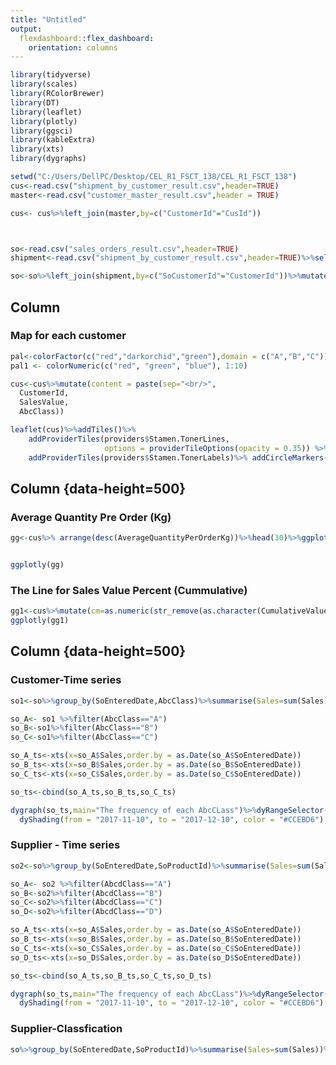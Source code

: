 ---
title: "Untitled"
output: 
  flexdashboard::flex_dashboard:
    orientation: columns
---

```{r setup, include=FALSE}

library(tidyverse)
library(scales)
library(RColorBrewer)
library(DT)
library(leaflet)
library(plotly)
library(ggsci)
library(kableExtra)
library(xts)
library(dygraphs)

setwd("C:/Users/DellPC/Desktop/CEL_R1_FSCT_138/CEL_R1_FSCT_138")
cus<-read.csv("shipment_by_customer_result.csv",header=TRUE)
master<-read.csv("customer_master_result.csv",header = TRUE)

cus<- cus%>%left_join(master,by=c("CustomerId"="CusId"))



so<-read.csv("sales_orders_result.csv",header=TRUE)
shipment<-read.csv("shipment_by_customer_result.csv",header=TRUE)%>%select(CustomerId,AbcClass)

so<-so%>%left_join(shipment,by=c("SoCustomerId"="CustomerId"))%>%mutate(Sales=SoQuantity*SoUnitCost)%>%select(SoEnteredDate,SoCustomerId,SoProductId,Sales,AbcClass)%>%mutate(SoEnteredDate=as.Date(SoEnteredDate))


```

Column {data-height=500}
----------------------------------

### Map for each customer

```{r}

pal<-colorFactor(c("red","darkorchid","green"),domain = c("A","B","C"))
pal1 <- colorNumeric(c("red", "green", "blue"), 1:10)

cus<-cus%>%mutate(content = paste(sep="<br/>",
  CustomerId,
  SalesValue, 
  AbcClass))

leaflet(cus)%>%addTiles()%>%
    addProviderTiles(providers$Stamen.TonerLines,
                     options = providerTileOptions(opacity = 0.35)) %>%
    addProviderTiles(providers$Stamen.TonerLabels)%>% addCircleMarkers(lng=~Longitude,lat = ~Latitude,label = ~CustomerId,color = ~pal(AbcClass),stroke = FALSE,fillOpacity = 0.7)%>%addPopups(lng = ~Longitude,lat=~Latitude,popup = ~content,options=popupOptions(closeOnClick = FALSE,closeButton = TRUE))
```

Column {data-height=500} {.tabset .tabset-fade .tabset-pills}
----------------------------------

### Average Quantity Pre Order (Kg)

```{r}
gg<-cus%>% arrange(desc(AverageQuantityPerOrderKg))%>%head(30)%>%ggplot(aes(x=fct_reorder(CustomerId,AverageQuantityPerOrderKg),y=AverageQuantityPerOrderKg))+geom_bar(stat="identity",aes(fill=AbcClass))+theme_minimal()+coord_flip()+scale_fill_aaas()+labs(title="Top 30 highest that have average Quantity Per Order", x="Average Quantity Per Order",y="Customer")


ggplotly(gg)

```


### The Line for Sales Value Percent (Cummulative)

```{r}

gg1<-cus%>%mutate(cm=as.numeric(str_remove(as.character(CumulativeValueSharePercent),pattern = "%")))%>%arrange(cm)%>%mutate(number=row_number())%>%ggplot(aes(x=number,y=cm))+geom_line(aes(group=1,color=AbcClass),lwd=1)+theme_minimal()+scale_y_continuous(breaks = 20*(1:5),labels = label_percent(scale = 1))+labs(x="Number of customer in each class",y="Cummulative Percent",title="Line show the change of customer in each class")
ggplotly(gg1)


```

Column {data-height=500} {.tabset .tabset-fade .tabset-pills}
----------------------------------

### Customer-Time series

```{r, echo=FALSE}

so1<-so%>%group_by(SoEnteredDate,AbcClass)%>%summarise(Sales=sum(Sales))

so_A<- so1 %>%filter(AbcClass=="A")
so_B<-so1%>%filter(AbcClass=="B")
so_C<-so1%>%filter(AbcClass=="C")

so_A_ts<-xts(x=so_A$Sales,order.by = as.Date(so_A$SoEnteredDate))
so_B_ts<-xts(x=so_B$Sales,order.by = as.Date(so_B$SoEnteredDate))
so_C_ts<-xts(x=so_C$Sales,order.by = as.Date(so_C$SoEnteredDate))

so_ts<-cbind(so_A_ts,so_B_ts,so_C_ts)

dygraph(so_ts,main="The frequency of each AbcCLass")%>%dyRangeSelector(height=20)%>%dyOptions(fillGraph = TRUE,stackedGraph = TRUE,fillAlpha = 0.5,pointSize =3,drawPoints = TRUE,pointShape = "star")%>%dyHighlight(highlightCircleSize = 3,highlightSeriesBackgroundAlpha =0.3,highlightSeriesOpts = list(strokeWidth = 3),hideOnMouseOut = FALSE)%>%dyAxis(name="x",label = "Time are from July to December")%>%dyAxis(name="y",label="The number of Sales")%>%dySeries(name="so_A_ts",label="Class A")%>%dySeries(name="so_B_ts",label="Class B")%>%dySeries(name="so_C_ts",label = "Class C")%>%dyLegend(show ="alway",hideOnMouseOut = FALSE)%>%  dyShading(from = "2017-08-31", to = "2017-09-30", color = "#FFE6E6") %>%
  dyShading(from = "2017-11-10", to = "2017-12-10", color = "#CCEBD6")

```


### Supplier - Time series

```{r, echo=FALSE}


so2<-so%>%group_by(SoEnteredDate,SoProductId)%>%summarise(Sales=sum(Sales))%>%arrange(desc(Sales))%>%mutate(AbcdClass=ifelse(Sales>155067407,"A",ifelse(Sales<155067408 & Sales>140231279,"B",ifelse(Sales<36232,"D","C"))))%>%ungroup()%>%group_by(SoEnteredDate,AbcdClass)%>%summarise(Sales=sum(Sales))

so_A<- so2 %>%filter(AbcdClass=="A")
so_B<-so2%>%filter(AbcdClass=="B")
so_C<-so2%>%filter(AbcdClass=="C")
so_D<-so2%>%filter(AbcdClass=="D")

so_A_ts<-xts(x=so_A$Sales,order.by = as.Date(so_A$SoEnteredDate))
so_B_ts<-xts(x=so_B$Sales,order.by = as.Date(so_B$SoEnteredDate))
so_C_ts<-xts(x=so_C$Sales,order.by = as.Date(so_C$SoEnteredDate))
so_D_ts<-xts(x=so_D$Sales,order.by = as.Date(so_D$SoEnteredDate))

so_ts<-cbind(so_A_ts,so_B_ts,so_C_ts,so_D_ts)

dygraph(so_ts,main="The frequency of each AbcCLass")%>%dyRangeSelector(height=20)%>%dyOptions(fillGraph = TRUE,stackedGraph = TRUE,fillAlpha = 0.5,pointSize =3,drawPoints = TRUE,pointShape = "star")%>%dyHighlight(highlightCircleSize = 3,highlightSeriesBackgroundAlpha =0.3,highlightSeriesOpts = list(strokeWidth = 3),hideOnMouseOut = FALSE)%>%dyAxis(name="x",label = "Time are from July to December")%>%dyAxis(name="y",label="The number of Sales")%>%dySeries(name="so_A_ts",label="Class A")%>%dySeries(name="so_B_ts",label="Class B")%>%dySeries(name="so_C_ts",label = "Class C")%>%dySeries(name="so_D_ts",label = "Class D")%>%dyLegend(show ="alway",hideOnMouseOut = FALSE)%>%  dyShading(from = "2017-08-31", to = "2017-09-30", color = "#FFE6E6") %>%
  dyShading(from = "2017-11-10", to = "2017-12-10", color = "#CCEBD6")


```

### Supplier-Classfication

```{r, echo=FALSE}
so%>%group_by(SoEnteredDate,SoProductId)%>%summarise(Sales=sum(Sales))%>%arrange(desc(Sales))%>%mutate(AbcdClass=ifelse(Sales>155067407,"A",ifelse(Sales<155067408 & Sales>140231279,"B",ifelse(Sales<36232,"D","C"))))%>%ungroup()%>%select(SoProductId,AbcdClass)%>%distinct()%>%kable()%>%kable_styling()


```




